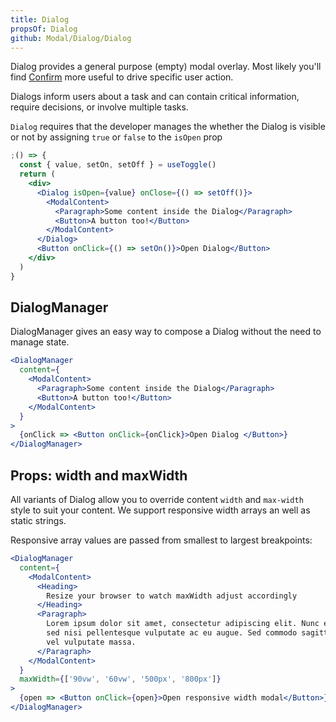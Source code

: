 ```yaml
---
title: Dialog
propsOf: Dialog
github: Modal/Dialog/Dialog
---
```



<Banner intent="warning">
  Dialog provides a general purpose (empty) modal overlay. Most likely you'll
  find <a href="/components/modals/confirm">Confirm</a> more useful to drive
  specific user action.
</Banner>

Dialogs inform users about a task and can contain critical information, require decisions, or involve multiple tasks.

`Dialog` requires that the developer manages the whether the Dialog is visible or not by assigning `true` or `false` to the `isOpen` prop

```jsx
;() => {
  const { value, setOn, setOff } = useToggle()
  return (
    <div>
      <Dialog isOpen={value} onClose={() => setOff()}>
        <ModalContent>
          <Paragraph>Some content inside the Dialog</Paragraph>
          <Button>A button too!</Button>
        </ModalContent>
      </Dialog>
      <Button onClick={() => setOn()}>Open Dialog</Button>
    </div>
  )
}
```

## DialogManager

DialogManager gives an easy way to compose a Dialog without the need to manage state.

```jsx
<DialogManager
  content={
    <ModalContent>
      <Paragraph>Some content inside the Dialog</Paragraph>
      <Button>A button too!</Button>
    </ModalContent>
  }
>
  {onClick => <Button onClick={onClick}>Open Dialog </Button>}
</DialogManager>
```

## Props: width and maxWidth

All variants of Dialog allow you to override content `width` and `max-width` style to suit your content. We support responsive width arrays an well as static strings.

Responsive array values are passed from smallest to largest breakpoints:

```jsx
<DialogManager
  content={
    <ModalContent>
      <Heading>
        Resize your browser to watch maxWidth adjust accordingly
      </Heading>
      <Paragraph>
        Lorem ipsum dolor sit amet, consectetur adipiscing elit. Nunc et eros
        sed nisi pellentesque vulputate ac eu augue. Sed commodo sagittis neque,
        vel vulputate massa.
      </Paragraph>
    </ModalContent>
  }
  maxWidth={['90vw', '60vw', '500px', '800px']}
>
  {open => <Button onClick={open}>Open responsive width modal</Button>}
</DialogManager>
```
